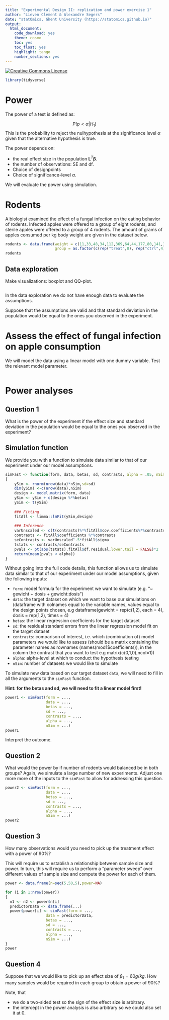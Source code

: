 ```yaml
---
title: "Experimental Design II: replication and power exercise 1"
author: "Lieven Clement & Alexandre Segers"
date: "statOmics, Ghent University (https://statomics.github.io)"
output:
  html_document:
    code_download: yes
    theme: cosmo
    toc: yes
    toc_float: yes
    highlight: tango
    number_sections: yes
---
```



<a rel="license" href="https://creativecommons.org/licenses/by-nc-sa/4.0"><img alt="Creative Commons License" style="border-width:0" src="https://i.creativecommons.org/l/by-nc-sa/4.0/88x31.png" /></a>

```r
library(tidyverse)
```

# Power

The power of a test is defined as:

$$P(p < 
\alpha | H_1)$$
This is the probability to reject the nulhypothesis at the significance level $\alpha$ given that the alternative hypothesis is true. 

The power depends on:

- the real effect size in the population $\mathbf{L}^T\boldsymbol{\beta}$.
- the number of observations: SE and df.
- Choice of designpoints 
- Choice of significance-level $\alpha$. 

We will evaluate the power using simulation.

# Rodents

A biologist examined the effect of a fungal infection on the eating behavior of rodents. 
Infected apples were offered to a group of eight rodents, and sterile apples were offered to a group of 4 rodents. The amount of grams of apples consumed per kg body weight are given in the dataset below. 

```r
rodents <- data.frame(weight = c(11,33,48,34,112,369,64,44,177,80,141,332),
                      group = as.factor(c(rep("treat",8), rep("ctrl",4))))
rodents 
```

## Data exploration

Make visualizations: boxplot and QQ-plot.

```r
```

In the data exploration we do not have enough data to evaluate the assumptions.

Suppose that the assumptions are valid and that standard deviation in the
population would be equal to the ones you observed in the experiment.

# Assess the effect of fungal infection on apple consumption

We will model the data using a linear model with one dummy variable. Test the
relevant model parameter.

```r
```

# Power analyses

## Question 1

What is the power of the experiment if the effect size and standard deviation 
in the population would be equal to the ones you observed in the experiment?

## Simulation function

We provide you with a function to simulate data similar to that of our 
experiment under our model assumptions. 

```r
simFast <- function(form, data, betas, sd, contrasts, alpha = .05, nSim = 10000)
{
    ySim <- rnorm(nrow(data)*nSim,sd=sd)
    dim(ySim) <-c(nrow(data),nSim)
    design <- model.matrix(form, data)
    ySim <- ySim + c(design %*%betas)
    ySim <- t(ySim)
  
    ### Fitting
    fitAll <- limma::lmFit(ySim,design)
  
    ### Inference
    varUnscaled <- c(t(contrasts)%*%fitAll$cov.coefficients%*%contrasts)
    contrasts <- fitAll$coefficients %*%contrasts
    seContrasts <- varUnscaled^.5*fitAll$sigma
    tstats <- contrasts/seContrasts
    pvals <- pt(abs(tstats),fitAll$df.residual,lower.tail = FALSE)*2
    return(mean(pvals < alpha))
}
```

Without going into the full code details, this function allows us to simulate 
data similar to that of our experiment under our model assumptions, given the 
following inputs:

- `form`: model formula for the experiment we want to simulate (e.g. "~ gewicht + dosis + gewicht:dosis")
- `data`: the target dataset on which we want to base our simulations on (dataframe with colnames equal to the variable names, values equal to the design points chosen, e.g dataframe(gewicht = rep(c(1,2), each = 4), dosis = rep(1,2), times = 4)
- `betas`: the linear regression coefficients for the target dataset
- `sd`: the residual standard errors from the linear regression model fit on 
the target dataset
- `contrasts`: comparison of interest, i.e. which (combination of) model 
parameters we would like to assess (should be a matrix containing the parameter names as rownames (names(mod1$coefficients)), in the column the contrast that you want to test e.g matrix(c(0,1,0),ncol=1))
- `alpha`: alpha-level at which to conduct the hypothesis testing
- `nSim`: number of datasets we would like to simulate

To simulate new data based on our target dataset `data`, we will need to 
fill in all the arguments to the `simFast` function.

**Hint: for the betas and sd, we will need to fit a linear model first!**

```r
power1 <- simFast(form = ..., 
                  data = ..., 
                  betas = ..., 
                  sd = ..., 
                  contrasts = ..., 
                  alpha = ..., 
                  nSim = ...)
power1
```

Interpret the outcome.

## Question 2

What would the power by if number of rodents would balanced be in both groups?
Again, we simulate a large number of new experiments. Adjust one more more
of the inputs to the `simFast` to allow for addressing this question.

```r
power2 <- simFast(form = ..., 
                  data = ..., 
                  betas = ..., 
                  sd = ..., 
                  contrasts = ..., 
                  alpha = ..., 
                  nSim = ...)
power2
```

## Question 3

How many observations would you need to pick up the treatment effect with 
a power of 90%?

This will require us to establish a relationship between sample size and power.
In turn, this will require us to perform a "parameter sweep" over different
values of sample size and compute the power for each of them.

```r

power <- data.frame(n=seq(5,50,5),power=NA)

for (i in 1:nrow(power))
{
  n1 <- n2 <- power$n[i]
  predictorData <- data.frame(...)
  power$power[i] <- simFast(form = ..., 
                  data = predictorData, 
                  betas = ..., 
                  sd = ..., 
                  contrasts = ..., 
                  alpha = ..., 
                  nSim = ...)
}
power
```

## Question 4

Suppose that we would like to pick up an effect size of $\beta_1 = 60 g/kg$. 
How many samples would be required in each group to obtain a power of 90%?

Note, that 

- we do a two-sided test so the sign of the effect size is arbitrary. 
- the intercept in the power analysis is also arbitrary so we could also set it at 0. 

```r
```